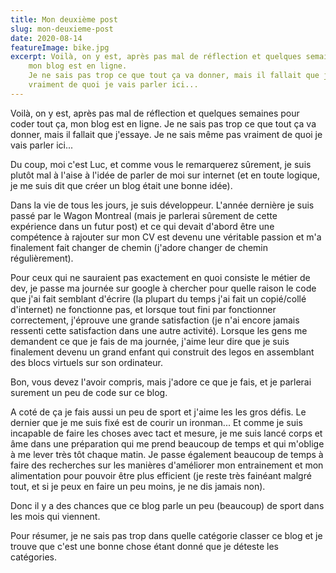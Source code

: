 ```yaml
---
title: Mon deuxième post
slug: mon-deuxieme-post
date: 2020-08-14
featureImage: bike.jpg
excerpt: Voilà, on y est, après pas mal de réflection et quelques semaines pour coder tout ça,
    mon blog est en ligne.
    Je ne sais pas trop ce que tout ça va donner, mais il fallait que j'essaye. Je ne sais même pas
    vraiment de quoi je vais parler ici...
---
```


Voilà, on y est, après pas mal de réflection et quelques semaines pour coder tout ça, mon blog est en ligne.
Je ne sais pas trop ce que tout ça va donner, mais il fallait que j'essaye. Je ne sais même pas vraiment de quoi je vais parler ici...

Du coup, moi c'est Luc, et comme vous le remarquerez sûrement, je suis plutôt mal à l'aise à l'idée de parler de moi sur internet (et en toute logique, je me suis dit que créer un blog était une bonne idée).

Dans la vie de tous les jours, je suis développeur. L'année dernière je suis passé par le Wagon Montreal (mais je parlerai sûrement de cette expérience dans un futur post) et ce qui devait d'abord être une compétence à rajouter sur mon CV est devenu une véritable passion et m'a finalement fait changer de chemin (j'adore changer de chemin régulièrement).

Pour ceux qui ne sauraient pas exactement en quoi consiste le métier de dev, je passe ma journée sur google à chercher pour quelle raison le code que j'ai fait semblant d'écrire (la plupart du temps j'ai fait un copié/collé d'internet) ne fonctionne pas, et lorsque tout fini par fonctionner correctement, j'éprouve une grande satisfaction (je n'ai encore jamais ressenti cette satisfaction dans une autre activité).
Lorsque les gens me demandent ce que je fais de ma journée, j'aime leur dire que je suis finalement devenu un grand enfant qui construit des legos en assemblant des blocs virtuels sur son ordinateur.

Bon, vous devez l'avoir compris, mais j'adore ce que je fais, et je parlerai surement un peu de code sur ce blog.

A coté de ça je fais aussi un peu de sport et j'aime les les gros défis.
Le dernier que je me suis fixé est de courir un ironman... Et comme je suis incapable de faire les choses avec tact et mesure, je me suis lancé corps et âme dans une préparation qui me prend beaucoup de temps et qui m'oblige à me lever très tôt chaque matin. Je passe également beaucoup de temps à faire des recherches sur les manières d'améliorer mon entrainement et mon alimentation pour pouvoir être plus efficient (je reste très fainéant malgré tout, et si je peux en faire un peu moins, je ne dis jamais non).

Donc il y a des chances que ce blog parle un peu (beaucoup) de sport dans les mois qui viennent.

Pour résumer, je ne sais pas trop dans quelle catégorie classer ce blog et je trouve que c'est une bonne chose étant donné que je déteste les catégories.

